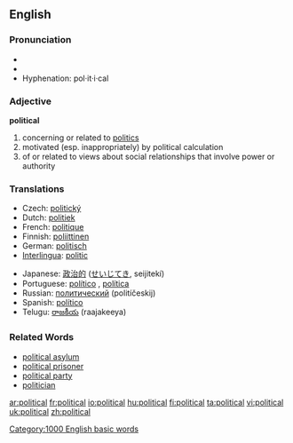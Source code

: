==English==

{{rank|etc.|broke|waiting|773|political|reading|German|seven}}

===Pronunciation===
*{{IPA|/pəˈlɪtɪkl/}}
*{{audio|en-us-political.ogg|Audio (US)}}
*Hyphenation: pol·it·i·cal

===Adjective===
'''political'''
#concerning or related to [[politics]]
#motivated (esp. inappropriately) by political calculation
#of or related to views about social relationships that involve power or authority

=== Translations ===
{{top}}
*Czech: [[politický]]
*Dutch: [[politiek]]
*French: [[politique]]
*Finnish: [[poliittinen]]
*German: [[politisch]]
*[[Interlingua]]: [[politic]]
{{mid}}
*Japanese: [[政治的]] ([[せいじてき]], seijitekí)
*Portuguese: [[político]] {{m}}, [[política]] {{f}}
*Russian: [[политический]] (politíčeskij)
*Spanish: [[político]] {{m}}
*Telugu: [[రాజకీయ]] (raajakeeya)
{{bottom}}

===Related Words===
*[[political asylum]]
*[[political prisoner]]
*[[political party]]
*[[politician]]
[[Category:1000 English basic words]]

[[ar:political]]
[[fr:political]]
[[io:political]]
[[hu:political]]
[[fi:political]]
[[ta:political]]
[[vi:political]]
[[uk:political]]
[[zh:political]]
